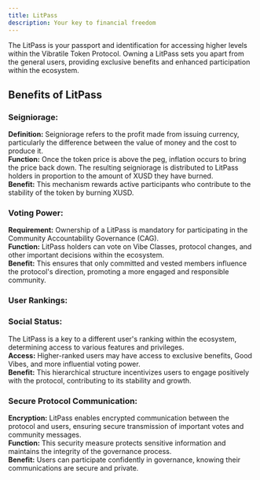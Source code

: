 ```yaml
---
title: LitPass
description: Your key to financial freedom
---
```


The LitPass is your passport and identification for accessing higher levels within the Vibratile Token Protocol. Owning a LitPass sets you apart from the general users, providing exclusive benefits and enhanced participation within the ecosystem.

## Benefits of LitPass
### Seigniorage:

**Definition:** Seigniorage refers to the profit made from issuing currency, particularly the difference between the value of money and the cost to produce it.   
**Function:** Once the token price is above the peg, inflation occurs to bring the price back down. The resulting seigniorage is distributed to LitPass holders in proportion to the amount of XUSD they have burned.   
**Benefit:** This mechanism rewards active participants who contribute to the stability of the token by burning XUSD.   

### Voting Power:

**Requirement:** Ownership of a LitPass is mandatory for participating in the Community Accountability Governance (CAG).  
**Function:** LitPass holders can vote on Vibe Classes, protocol changes, and other important decisions within the ecosystem.   
**Benefit:** This ensures that only committed and vested members influence the protocol's direction, promoting a more engaged and responsible community.   

### User Rankings:

### Social Status: 

The LitPass is a key to a different user's ranking within the ecosystem, determining access to various features and privileges.  
**Access:** Higher-ranked users may have access to exclusive benefits, Good Vibes, and more influential voting power.   
**Benefit:** This hierarchical structure incentivizes users to engage positively with the protocol, contributing to its stability and growth.   
### Secure Protocol Communication:

**Encryption:** LitPass enables encrypted communication between the protocol and users, ensuring secure transmission of important votes and community messages.  
**Function:** This security measure protects sensitive information and maintains the integrity of the governance process.  
**Benefit:** Users can participate confidently in governance, knowing their communications are secure and private.  